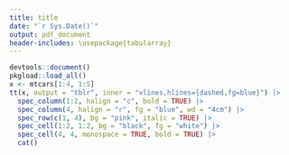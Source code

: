 ```yaml
---
title: title
date: "`r Sys.Date()`"
output: pdf_document
header-includes: \usepackage{tabularray}
---
```


```r
devtools::document()
pkgload::load_all()
x <- mtcars[1:4, 1:5]
tt(x, output = "tblr", inner = "vlines,hlines={dashed,fg=blue}") |>  
  spec_column(1:2, halign = "c", bold = TRUE) |>
  spec_column(4, halign = "r", fg = "blue", wd = "4cm") |>
  spec_row(c(1, 4), bg = "pink", italic = TRUE) |>
  spec_cell(1:2, 1:2, bg = "black", fg = "white") |>
  spec_cell(4, 4, monospace = TRUE, bold = TRUE) |>
  cat()
```

